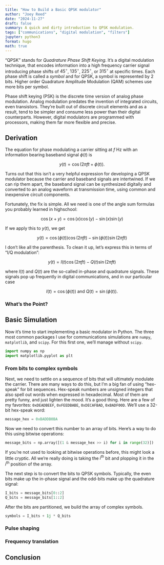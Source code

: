 ```yaml
---
title: "How to Build a Basic QPSK modulator"
author: "Joey Reed"
date: "2024-11-27"
draft: false
summary: A quick and dirty introduction to QPSK modulation.
tags: ["communications", "digital modulation", "filters"]
jupyter: python3
format: hugo
math: true
---
```


"QPSK" stands for *Quadrature Phase Shift Keying*. It's a digital modulation technique, that encodes information into a high frequency carrier signal introducing phase shifts of $45^\circ$, $135^\circ$, $225^\circ$, or $315^\circ$ at specific times.  Each phase shift is called a *symbol* and for QPSK, a symbol is represented by 2 bits.  Higher order Quadrature Amplitude Modulation (QAM) schemes use more bits per symbol.

Phase shift keying (PSK) is the discrete time version of analog phase modulation.  Analog modulation predates the invention of integrated circuits, even transistors.  They're built out of discrete circuit elements and as a result, tend to be simpler and consume less power than their digital counterparts.  However, digital modulators are programmed with processors, making them far more flexible and precise.    

## Derivation

The equation for phase modulating a carrier sitting at $f$ Hz with an information bearing baseband signal $\phi (t)$ is

$$
  y(t) = \cos(2\pi f t + \phi (t)).
$$

Turns out that this isn't a very helpful expression for developing a QPSK modulator because the carrier and baseband signals are intertwined.  If we can rip them apart, the baseband signal can be synthesized digitally and converted to an analog waveform at transmission time, using common and inexpensive circuit components.   

Fortunately, the fix is simple.  All we need is one of the angle sum formulas you probably learned in highschool:

$$
  \cos(x+y) = \cos(x)\cos(y) - \sin(x)\sin(y)
$$

If we apply this to $y(t)$, we get

$$
  y(t) = \cos (\phi (t))  \cos(2\pi f t) - \sin(\phi (t)) \sin(2\pi f t)
$$

I don't like all the parenthesis.  To clean it up, let's express this in terms of "I/Q modulation":

$$
  y(t) = I(t)  \cos(2\pi f t) - Q(t) \sin(2\pi f t)
$$

where $I(t)$ and $Q(t)$ are the so-called in-phase and quadrature signals.  These signals pop up frequently in digital communications, and in 
our particular case   

$$
    I(t) = \cos (\phi (t)) \text{ and } Q(t) = \sin(\phi(t)).
$$     

### What's the Point?


## Basic Simulation

Now it's time to start implementing a basic modulator in Python.  The three most common packages I use for communications simulations
are `numpy`, `matplotlib`, and `scipy`.  For this first one, we'll manage without `scipy`.     

```python

import numpy as np 
import matplotlib.pyplot as plt   

```

### From bits to complex symbols

Next, we need to settle on a sequence of bits that will ultimately modulate the carrier.  There are many ways to do this, but I'm a big fan of using "hex-speak" for bit sequences.  Hex-speak numbers are unsigned integers that also spell out words when expressed in hexadecimal.  Most of them are pretty funny, and just lighten the mood.  It's a good thing.  Here are a few of my favorites: `0xDEADBEEF`, `0xFEEDBABE`, `0xDECAFBAD`, `0xBADF00D`.  We'll use a 32-bit hex-speak word:

```python
message_hex = 0xBADDB0BA
```

Now we need to convert this number to an array of bits.  Here's a way to do this using bitwise operations:

```python
message_bits = np.array([(1 & message_hex >> i) for i in range(32)])
```

If you're not used to looking at bitwise operations before, this might look a little cryptic.  All we're really doing is taking the $i^\text{th}$ bit and 
plopping it in the $i^\text{th}$ position of the array.  

The next step is to convert the bits to QPSK symbols.  Typically, the even bits make up the in-phase signal and the odd-bits make up the quadrature signal:

```python
I_bits = message_bits[0::2]
Q_bits = message_bits[1::2]
```

After the bits are partitioned, we build the array of complex symbols.

```python
symbols = I_bits + 1j * Q_bits
```

### Pulse shaping 


### Frequency translation 


## Conclusion






